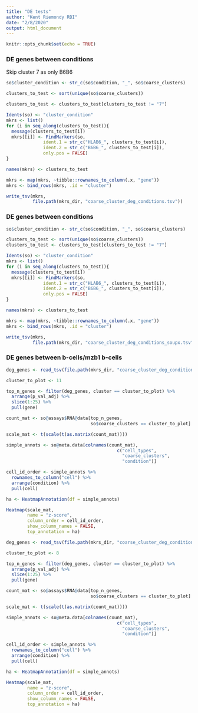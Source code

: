 ```yaml
---
title: "DE tests"
author: "Kent Riemondy RBI"
date: "2/8/2020"
output: html_document
---
```


```r
knitr::opts_chunk$set(echo = TRUE)
```


### DE genes between conditions

Skip cluster 7 as only B6B6

```r
so$cluster_condition <- str_c(so$condition, "_", so$coarse_clusters)

clusters_to_test <- sort(unique(so$coarse_clusters))

clusters_to_test <- clusters_to_test[clusters_to_test != "7"]

Idents(so) <- "cluster_condition"
mkrs <- list()
for (i in seq_along(clusters_to_test)){
  message(clusters_to_test[i]) 
  mkrs[[i]] <- FindMarkers(so, 
              ident.1 = str_c("HLAB6_", clusters_to_test[i]),
              ident.2 = str_c("B6B6_", clusters_to_test[i]), 
              only.pos = FALSE)
}

names(mkrs) <- clusters_to_test

mkrs <- map(mkrs, ~tibble::rownames_to_column(.x, "gene"))
mkrs <- bind_rows(mkrs, .id = "cluster")

write_tsv(mkrs, 
          file.path(mkrs_dir, "coarse_cluster_deg_conditions.tsv"))
```

### DE genes between conditions

```r

so$cluster_condition <- str_c(so$condition, "_", so$coarse_clusters)

clusters_to_test <- sort(unique(so$coarse_clusters))
clusters_to_test <- clusters_to_test[clusters_to_test != "7"]

Idents(so) <- "cluster_condition"
mkrs <- list()
for (i in seq_along(clusters_to_test)){
  message(clusters_to_test[i]) 
  mkrs[[i]] <- FindMarkers(so, 
              ident.1 = str_c("HLAB6_", clusters_to_test[i]),
              ident.2 = str_c("B6B6_", clusters_to_test[i]), 
              only.pos = FALSE)
}

names(mkrs) <- clusters_to_test

mkrs <- map(mkrs, ~tibble::rownames_to_column(.x, "gene"))
mkrs <- bind_rows(mkrs, .id = "cluster")

write_tsv(mkrs, 
          file.path(mkrs_dir, "coarse_cluster_deg_conditions_soupx.tsv"))
```


### DE genes between b-cells/mzb1 b-cells

```r
deg_genes <- read_tsv(file.path(mkrs_dir, "coarse_cluster_deg_conditions_soupx.tsv"))

cluster_to_plot <- 11

top_n_genes <- filter(deg_genes, cluster == cluster_to_plot) %>% 
  arrange(p_val_adj) %>% 
  slice(1:25) %>% 
  pull(gene)

count_mat <- so@assays$RNA@data[top_n_genes, 
                                so$coarse_clusters == cluster_to_plot]

scale_mat <- t(scale(t(as.matrix(count_mat))))

simple_annots <- so@meta.data[colnames(count_mat),
                                          c("cell_types",
                                            "coarse_clusters",
                                            "condition")]

cell_id_order <- simple_annots %>% 
  rownames_to_column("cell") %>% 
  arrange(condition) %>% 
  pull(cell)

ha <- HeatmapAnnotation(df = simple_annots)

Heatmap(scale_mat, 
        name = "z-score",
        column_order = cell_id_order,
        show_column_names = FALSE, 
        top_annotation = ha)
```


```r
deg_genes <- read_tsv(file.path(mkrs_dir, "coarse_cluster_deg_conditions_soupx.tsv"))

cluster_to_plot <- 8

top_n_genes <- filter(deg_genes, cluster == cluster_to_plot) %>% 
  arrange(p_val_adj) %>% 
  slice(1:25) %>% 
  pull(gene)

count_mat <- so@assays$RNA@data[top_n_genes, 
                                so$coarse_clusters == cluster_to_plot]

scale_mat <- t(scale(t(as.matrix(count_mat))))

simple_annots <- so@meta.data[colnames(count_mat),
                                          c("cell_types",
                                            "coarse_clusters",
                                            "condition")]

cell_id_order <- simple_annots %>% 
  rownames_to_column("cell") %>% 
  arrange(condition) %>% 
  pull(cell)

ha <- HeatmapAnnotation(df = simple_annots)

Heatmap(scale_mat, 
        name = "z-score",
        column_order = cell_id_order,
        show_column_names = FALSE, 
        top_annotation = ha)
```
